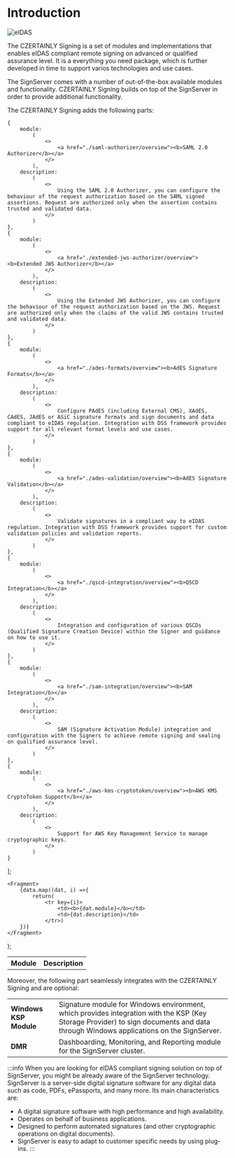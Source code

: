 
# Introduction

<div className="text--center">

![eIDAS](../assets/eIDAS-ready.svg "eIDAS logo")

</div>

The CZERTAINLY Signing is a set of modules and implementations that enables eIDAS compliant remote signing on advanced or qualified assurance level.
It is a everything you need package, which is further developed in time to support varios technologies and use cases.

The SignServer comes with a number of out-of-the-box available modules and functionality. CZERTAINLY Signing builds on top of the SignServer in order to provide additional functionality.

The CZERTAINLY Signing adds the following parts:

    {
        module:
            (
                <>
                    <a href="./saml-authorizer/overview"><b>SAML 2.0 Authorizer</b></a>
                </>
            ),
        description:
            (
                <>
                    Using the SAML 2.0 Authorizer, you can configure the behaviour of the request authorization based on the SAML signed assertions. Request are authorized only when the assertion contains trusted and validated data.
                </>
            )
    },
    {
        module:
            (
                <>
                    <a href="./extended-jws-authorizer/overview"><b>Extended JWS Authorizer</b></a>
                </>
            ),
        description:
            (
                <>
                    Using the Extended JWS Authorizer, you can configure the behaviour of the request authorization based on the JWS. Request are authorized only when the claims of the valid JWS contains trusted and validated data.
                </>
            )
    },
    {
        module:
            (
                <>
                    <a href="./ades-formats/overview"><b>AdES Signature Formats</b></a>
                </>
            ),
        description:
            (
                <>
                    Configure PAdES (including External CMS), XAdES, CAdES, JAdES or ASiC signature formats and sign documents and data compliant to eIDAS regulation. Integration with DSS framework provides support for all relevant format levels and use cases.
                </>
            )
    },
    {
        module:
            (
                <>
                    <a href="./ades-validation/overview"><b>AdES Signature Validation</b></a>
                </>
            ),
        description:
            (
                <>
                    Validate signatures in a compliant way to eIDAS regulation. Integration with DSS framework provides support for custom validation policies and validation reports.
                </>
            )
    },
    {
        module:
            (
                <>
                    <a href="./qscd-integration/overview"><b>QSCD Integration</b></a>
                </>
            ),
        description:
            (
                <>
                    Integration and configuration of various QSCDs (Qualified Signature Creation Device) within the Signer and guidance on how to use it.
                </>
            )
    },
    {
        module:
            (
                <>
                    <a href="./sam-integration/overview"><b>SAM Integration</b></a>
                </>
            ),
        description:
            (
                <>
                    SAM (Signature Activation Module) integration and configuration with the Signers to achieve remote signing and sealing on qualified assurance level.
                </>
            )
    },
    {
        module:
            (
                <>
                    <a href="./aws-kms-cryptotoken/overview"><b>AWS KMS CryptoToken Support</b></a>
                </>
            ),
        description:
            (
                <>
                    Support for AWS Key Management Service to manage cryptographic keys.
                </>
            )
    }
];

    <Fragment>
        {data.map((dat, i) =>{
            return(
                <tr key={i}>
                    <td><b>{dat.module}</b></td>
                    <td>{dat.description}</td>
                </tr>)
        })}
    </Fragment>
);

<table>
    <th>Module</th>
    <th>Description</th>
    <tbody>
    <GenTable data={data}/>
    </tbody>
</table>

Moreover, the following part seamlessly integrates with the CZERTAINLY Signing and are optional:

<table>
    <tbody>
    <tr>
        <td><b>Windows KSP Module</b></td>
        <td>Signature module for Windows environment, which provides integration with the KSP (Key Storage Provider) to sign documents and data through Windows applications on the SignServer.</td>
    </tr>
    <tr>
        <td><b>DMR</b></td>
        <td>Dashboarding, Monitoring, and Reporting module for the SignServer cluster.</td>
    </tr>
    </tbody>
</table>

:::info
When you are looking for eIDAS compliant signing solution on top of SignServer, you might be already aware of the SignServer technology.
SignServer is a server-side digital signature software for any digital data such as code, PDFs, ePassports, and many more. Its main characteristics are:
- A digital signature software with high performance and high availability.
- Operates on behalf of business applications.
- Designed to perform automated signatures (and other cryptographic operations on digital documents).
- SignServer is easy to adapt to customer specific needs by using plug-ins.
  :::